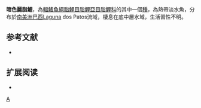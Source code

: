 {{Speciesbox 
| taxon = Astyanax obscurus
| status = NE
| status_system = IUCN3.1
| authority =  [[Hensel|Hensel]], 1870
| synonyms = *''Tetragonopterus obscurus''<br /><small>Hensel, 1870</small>
}}
'''暗色麗脂鯉'''，為[[輻鰭魚綱|輻鰭魚綱]][[脂鯉目|脂鯉目]][[脂鯉亞目|脂鯉亞目]][[脂鯉科|脂鯉科]]的其中一個[[種|種]]，為熱帶淡水魚，分布於[[南美洲|南美洲]][[巴西|巴西]]Laguna dos Patos流域，棲息在底中層水域，生活習性不明。

==参考文献==
{{refbegin}}
*{{FishBase_species|genus=Astyanax|species=obscurus|year=2013|month=11}}
{{refend}}

== 扩展阅读 ==
{{refbegin}}
*{{wikispecies-inline|Astyanax obscurus|暗色麗脂鯉}}
{{refend}}
{{Taxonbar|from=Q6398072}}

[[Category:麗脂鯉屬|A]]


{{魚類小作品}}
